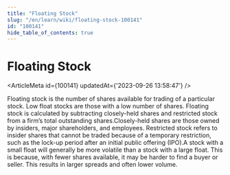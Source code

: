 ```yaml
---
title: "Floating Stock"
slug: "/en/learn/wiki/floating-stock-100141"
id: "100141"
hide_table_of_contents: true
---
```



# Floating Stock

<ArticleMeta id={100141} updatedAt={'2023-09-26 13:58:47'} />
<div className='border-solid border-b border-t-0 my-4 border-[var(--ifm-color-gray-300)]' />

Floating stock is the number of shares available for trading of a particular stock. Low float stocks are those with a low number of shares. Floating stock is calculated by subtracting closely-held shares and restricted stock from a firm’s total outstanding shares.Closely-held shares are those owned by insiders, major shareholders, and employees. Restricted stock refers to insider shares that cannot be traded because of a temporary restriction, such as the lock-up period after an initial public offering (IPO).A stock with a small float will generally be more volatile than a stock with a large float. This is because, with fewer shares available, it may be harder to find a buyer or seller. This results in larger spreads and often lower volume.
